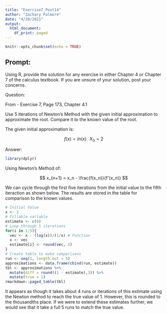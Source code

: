 ```yaml
---
title: "Exercise7_Post14"
author: "Zachary Palmore"
date: "4/20/2021"
output:
  html_document:
    df_print: paged
---
```


```r
knitr::opts_chunk$set(echo = TRUE)
```

## Prompt: 

Using R, provide the solution for any exercise in either Chapter 4 or Chapter 7 of the calculus textbook.  If you are unsure of your solution, post your concerns.

Question:

From - Exercise 7, Page 173, Chapter 4.1

Use 5 iterations of Newton’s Method with the given initial approximation to approximate the root. Compare it to the known value of the root.

The given initial approximation is:

$$
f(x) = ln(x) \hspace{8pt} X_0 = 2
$$

Answer:

```r
library(dplyr)
```


Using Newton's Method of:

$$
x_{n+1} = x_n - \frac{f(x_n)}{f'(x_n)}
$$

We can cycle through the first five iterations from the initial value to the fifth iteraction as shown below. The results are stored in the table for comparison to the known values. 

```r
# Initial Value
x <- 2
# Fillable variable
estimate <- c(0)
# Loop through 5 iterations 
for(i in 1:5){
  vec <- x - (log(x))/(1/x) # Function
  x <- vec
  estimate[i] <- round(vec, 3)
}
# Create table to make comparisons
run <- seq(1, length.out = 5)
approximations <- data.frame(cbind(run, estimate))
tbl <- approximations %>% 
  mutate(diff = round((1 - estimate),3)) %>% 
  mutate(true = 1) 
rmarkdown::paged_table(tbl)
```

It appears as though it takes about 4 runs or iterations of this estimate using the Newton method to reach the true value of 1. However, this is rounded to the thousandths place. If we were to extend these estimates further, we would see that it take a full 5 runs to match the true value.  

